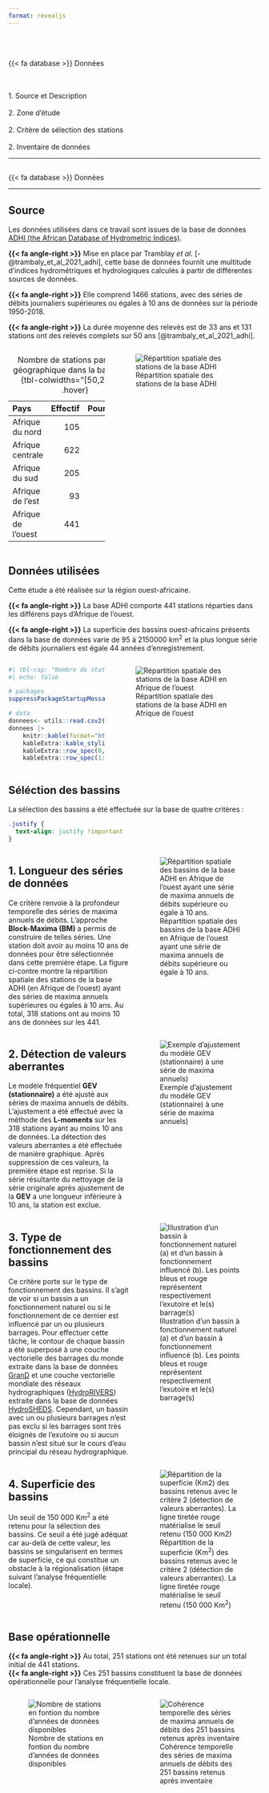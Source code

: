 ```yaml
---
format: revealjs
---
```


##  {#donnees data-menu-title="Données" background="#053660"}

<br><br>
[{{< fa database >}} Données]{.custom-outline}

<br><br>
[1. Source et Description]{.custom-outline2} <br><br>
[2. Zone d'étude]{.custom-outline2} <br><br>
[2. Critère de sélection des stations]{.custom-outline2} <br><br>
[2. Inventaire de données]{.custom-outline2}

---

## {#donnee data-menu-title=""}

[{{< fa database >}} Données]{.slide-title}

<hr>

::: {.panel-tabset}

## [Source]{.custom-tabset-title}

::: {.body-text .topbr .bottombr}

Les données utilisées dans ce travail sont issues de la base de données [ADHI (the African Database of Hydrometric Indices)](https://doi.org/10.23708/LXGXQ9){target="_blank"}. <br>

**{{< fa angle-right >}}** Mise en place par Tramblay _et al._ [-@trambaly_et_al_2021_adhi], cette base de données fournit une multitude d'indices hydrométriques et hydrologiques calculés à partir de différentes sources de données.<br>

**{{< fa angle-right >}}** Elle comprend 1466 stations, avec des séries de débits journaliers supérieures ou égales à 10 ans de données sur la période 1950-2018.<br>

**{{< fa angle-right >}}** La durée moyenne des relevés est de 33 ans et 131 stations ont des relevés complets sur 50 ans [@trambaly_et_al_2021_adhi]. <br>

:::

:::: {.columns}
::: {.column width="40%"}
| Pays                | Effectif             | Pourcentage |
|:--------------------|---------------------:|-------------:|
| Afrique du nord     | 105                  | 07%         |
| Afrique centrale    | 622                  | 42%         |
| Afrique du sud      | 205                  | 14%         |
| Afrique de l'est    | 93                   | 06%         |
| Afrique de l'ouest  | 441                  | 30%         |
: Nombre de stations par région géographique dans la base ADHI {tbl-colwidths="[50,25,25]" .hover}
:::
::: {.column width="60%"}
![Répartition spatiale des stations de la base ADHI](assets/images/adhi_all_stations_loc_map.jpg)
:::
::::

<!-- --------------------------------------------------------------- -->

## [Données utilisées]{.custom-tabset-title}

::: {.body-text .topbr .bottombr}

Cette étude a été réalisée sur la région ouest-africaine. <br>

**{{< fa angle-right >}}** La base ADHI comporte 441 stations réparties dans les différens pays d'Afrique de l'ouest. <br>

**{{< fa angle-right >}}**  La superficie des bassins ouest-africains présents dans la base de données varie de 95 à 2150000 km^2^ et la plus longue série de débits journaliers est égale 44 années d'enregistrement. 

:::

:::: {.columns}
::: {.column width="40%"}
```r
#| tbl-cap: "Nombre de stations par pays dans la base ADHI en Afrique de l'ouest"
#| echo: false

# packages
suppressPackageStartupMessages(library(dplyr))

# data
donnees<- utils::read.csv2("assets/data/adhi_west_africa_stations_by_country.csv")
donnees |>
    knitr::kable(format="html", booktabs = T) |>
    kableExtra::kable_styling(bootstrap_options=c("striped", "hover")) |>
    kableExtra::row_spec(0, bold = T) |>
    kableExtra::row_spec(1:12, extra_css = "border-bottom-style: none")
```

:::
::: {.column width="60%"}
![Répartition spatiale des stations de la base ADHI en Afrique de l'ouest](assets/images/carte_de_localisation_base_adhi.jpg)
:::
::::

<!-- --------------------------------------------------------------- -->

## [Séléction des bassins]{.custom-tabset-title}

::: {.body-text .topbr .bottombr}

::: {.body-text}

La sélection des bassins a été effectuée sur la base de quatre critères :

:::

```css
.justify {
  text-align: justify !important
}
```

:::

::: {.justify}

:::: {.columns} 
::: {.column width="50%"}
::: {.callout-note icon=false}
## [1. Longueur des séries de données]{.tabset-subtitle1}<br>

 [Ce critère renvoie à la profondeur temporelle des séries de maxima annuels de débits. L'approche **Block-Maxima (BM)** a permis de construire de telles séries. Une station doit avoir au moins 10 ans de données pour être sélectionnée dans cette première étape. La figure ci-contre montre la répartition spatiale des stations de la base ADHI (en Afrique de l'ouest) ayant des séries de maxima annuels supérieures ou égales à 10 ans. Au total, 318 stations ont au moins 10 ans de données sur les 441.]{.column-body-text}

:::

:::
::: {.column width="50%"}
 ![Répartition spatiale des bassins de la base ADHI en Afrique de l’ouest ayant une série de maxima annuels de débits supérieure ou égale à 10 ans.](assets/images/west_africa_ann_max_temporal_depth_spatialisation.jpeg)
:::
::::



:::: {.columns} 
::: {.column width="50%"}
::: {.callout-note icon=false}
## [2. Détection de valeurs aberrantes]{.tabset-subtitle1}<br>

 [Le modèle fréquentiel **GEV (stationnaire)** a été ajusté aux séries de maxima annuels de débits. L'ajustement a été effectué avec la méthode des **L-moments** sur les 318 stations ayant au moins 10 ans de données. La détection des valeurs aberrantes a été effectuée de manière graphique. Après suppression de ces valeurs, la première étape est reprise. Si la série résultante du nettoyage de la série originale après ajustement de la **GEV** a une longueur inférieure à 10 ans, la station est exclue.]{.column-body-text}

:::

:::
::: {.column width="50%"}
 ![Exemple d'ajustement du modèle GEV (stationnaire) à une série de maxima annuels)](assets/images/exemple_ajustement_gev.jpg)
:::
::::



:::: {.columns} 
::: {.column width="50%"}
::: {.callout-note icon=false}
## [3. Type de fonctionnement des bassins]{.tabset-subtitle1}<br>

 [Ce critère porte sur le type de fonctionnement des bassins. Il s'agit de voir si un bassin a un fonctionnement naturel ou si le fonctionnement de ce dernier est influencé par un ou plusieurs barrages. Pour effectuer cette tâche, le contour de chaque bassin a été superposé à une couche vectorielle des barrages du monde extraite dans la base de données [GranD](https://www.globaldamwatch.org/grand/){target="_blank"} et une couche vectorielle mondiale des réseaux hydrographiques ([HydroRIVERS](https://www.hydrosheds.org/products/hydrorivers){target="_blank"}) extraite dans la base de données [HydroSHEDS](https://www.hydrosheds.org/products/hydrorivers){target="_blank"}.
 Cependant, un bassin avec un ou plusieurs barrages n’est pas exclu si les barrages sont très éloignés de l’exutoire ou si aucun bassin n’est situé sur le cours d’eau principal du réseau hydrographique.]{.column-body-text}

:::

:::
::: {.column width="50%"}
 ![Illustration d'un bassin à fonctionnement naturel (a) et d'un bassin à fonctionnement influencé (b). Les points bleus et rouge représentent respectivement l’exutoire et le(s) barrage(s)](assets/images/barrage_criteria_example.jpg)
:::
::::



:::: {.columns} 
::: {.column width="50%"}
::: {.callout-note icon=false}
## [4. Superficie des bassins]{.tabset-subtitle1}<br>

 [Un seuil de 150 000 Km^2^ a été retenu pour la sélection des bassins. Ce seuil a été jugé adéquat car au-delà de cette valeur, les bassins se singularisent en termes de superficie, ce qui constitue un obstacle à la régionalisation (étape suivant l’analyse fréquentielle locale).]{.column-body-text}

:::

:::
::: {.column width="50%"}
 ![Répartition de la superficie (Km^2^) des bassins retenus avec le critère 2 (détection de valeurs aberrantes). La ligne tiretée rouge matérialise le seuil retenu (150 000 Km^2^)](assets/images/Superficie_Bassins_Diagramme_En_Barre.jpg)
:::
::::

:::

<!-- --------------------------------------------------------------- -->


## [Base opérationnelle]{.custom-tabset-title}

::: {.justify}

::: {.body-text .topbr .bottombr}

**{{< fa angle-right >}}** Au total, 251 stations ont été retenues sur un total initial de 441 stations.<br>
**{{< fa angle-right >}}** Ces 251 bassins constituent la base de données opérationnelle pour l’analyse fréquentielle locale.

:::

:::: {.columns} 
::: {.column width="50%"}
 ![Nombre de stations en fontion du nombre d'années de données disponibles](assets/images/west_africa_ann_max_temporal_depth.jpeg)
:::
::: {.column width="50%"}
 ![Cohérence temporelle des séries de maxima annuels de débits des 251 bassins retenus après inventaire](assets/images/west_africa_consistency_plot.jpg)
:::
::::

:::

:::